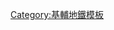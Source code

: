 {{鐵道路線|
| 模板名稱 = 奧博隆-特列姆基線
| 名稱 = [[File:Kyiv Metro Second Line logo.svg|15px]] [[奧博隆-特列姆基線]]
| 代表色 = #{{kievmetro color|2}}
| 背景顏色 = #FFFFFF
| 車站列表 = [[第聶伯英雄站|第聶伯英雄]] - [[明斯克站 (基輔地鐵)|明斯克]] - [[奧博隆站|奧博隆]] - [[波恰伊納站|波恰伊納]] - [[塔拉斯·舍甫琴科站|塔拉斯·舍甫琴科]] - [[合同廣場站|合同廣場]] - [[郵政廣場站|郵政廣場]] - [[獨立廣場站|獨立廣場]] - [[列夫·托爾斯泰廣場站|列夫·托爾斯泰廣場]] - [[奧林匹克站 (基輔地鐵)|奧林匹克]] - [[烏克蘭宮站|烏克蘭宮]] - [[雷別奇站|雷別奇]] - [[德米夫卡站|德米夫卡]] - [[戈洛西夫卡站|戈洛西夫卡]] - [[瓦西里基夫站|瓦西里基夫]] - [[展览中心站 (基辅地铁)|展覽中心]] - [[賽馬場站 (基輔地鐵)|賽馬場]] - [[特列姆基站|特列姆基]]
|註釋=
}}<noinclude>
[[Category:基輔地鐵模板]]
</noinclude>